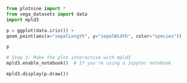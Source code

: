 

```python
from plotnine import *
from vega_datasets import data
import mpld3
```


```python

p = ggplot(data.iris()) + 
geom_point(aes(x="sepalLength", y="sepalWidth", color="species"))

p
```


```python

# Step 3: Make the plot interactive with mpld3
mpld3.enable_notebook()  # If you're using a Jupyter notebook

mpld3.display(p.draw())
```

